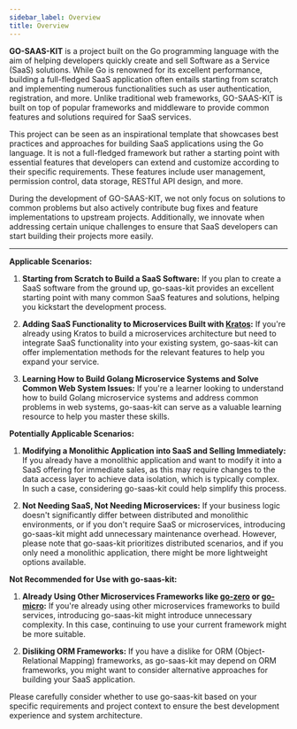 ```yaml
---
sidebar_label: Overview
title: Overview
---
```


**GO-SAAS-KIT** is a project built on the Go programming language with the aim of helping developers quickly create and sell Software as a Service (SaaS) solutions. While Go is renowned for its excellent performance, building a full-fledged SaaS application often entails starting from scratch and implementing numerous functionalities such as user authentication, registration, and more. Unlike traditional web frameworks, GO-SAAS-KIT is built on top of popular frameworks and middleware to provide common features and solutions required for SaaS services.

This project can be seen as an inspirational template that showcases best practices and approaches for building SaaS applications using the Go language. It is not a full-fledged framework but rather a starting point with essential features that developers can extend and customize according to their specific requirements. These features include user management, permission control, data storage, RESTful API design, and more.

During the development of GO-SAAS-KIT, we not only focus on solutions to common problems but also actively contribute bug fixes and feature implementations to upstream projects. Additionally, we innovate when addressing certain unique challenges to ensure that SaaS developers can start building their projects more easily.

---

**Applicable Scenarios:**

1. **Starting from Scratch to Build a SaaS Software:** If you plan to create a SaaS software from the ground up, go-saas-kit provides an excellent starting point with many common SaaS features and solutions, helping you kickstart the development process.

2. **Adding SaaS Functionality to Microservices Built with [Kratos](https://github.com/go-kratos/kratos):** If you're already using Kratos to build a microservices architecture but need to integrate SaaS functionality into your existing system, go-saas-kit can offer implementation methods for the relevant features to help you expand your service.

3. **Learning How to Build Golang Microservice Systems and Solve Common Web System Issues:** If you're a learner looking to understand how to build Golang microservice systems and address common problems in web systems, go-saas-kit can serve as a valuable learning resource to help you master these skills.

**Potentially Applicable Scenarios:**

1. **Modifying a Monolithic Application into SaaS and Selling Immediately:** If you already have a monolithic application and want to modify it into a SaaS offering for immediate sales, as this may require changes to the data access layer to achieve data isolation, which is typically complex. In such a case, considering go-saas-kit could help simplify this process.

2. **Not Needing SaaS, Not Needing Microservices:** If your business logic doesn't significantly differ between distributed and monolithic environments, or if you don't require SaaS or microservices, introducing go-saas-kit might add unnecessary maintenance overhead. However, please note that go-saas-kit prioritizes distributed scenarios, and if you only need a monolithic application, there might be more lightweight options available.

**Not Recommended for Use with go-saas-kit:**

1. **Already Using Other Microservices Frameworks like [go-zero](https://github.com/zeromicro/go-zero) or [go-micro](https://github.com/go-micro/go-micro):** If you're already using other microservices frameworks to build services, introducing go-saas-kit might introduce unnecessary complexity. In this case, continuing to use your current framework might be more suitable.

2. **Disliking ORM Frameworks:** If you have a dislike for ORM (Object-Relational Mapping) frameworks, as go-saas-kit may depend on ORM frameworks, you might want to consider alternative approaches for building your SaaS application.

Please carefully consider whether to use go-saas-kit based on your specific requirements and project context to ensure the best development experience and system architecture.